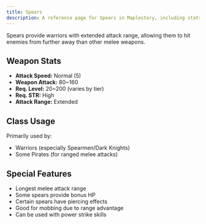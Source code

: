 ```yaml
---
title: Spears
description: A reference page for Spears in Maplestory, including stats, usage, and benefits.
---
```


Spears provide warriors with extended attack range, allowing them to hit enemies from further away than other melee weapons.

## Weapon Stats

* **Attack Speed:** Normal (5)
* **Weapon Attack:** 80~160
* **Req. Level:** 20~200 (varies by tier)
* **Req. STR:** High
* **Attack Range:** Extended

## Class Usage

Primarily used by:
* Warriors (especially Spearmen/Dark Knights)
* Some Pirates (for ranged melee attacks)

## Special Features

* Longest melee attack range
* Some spears provide bonus HP
* Certain spears have piercing effects
* Good for mobbing due to range advantage
* Can be used with power strike skills


<EquipmentLayout equipment="weapons" category="spear"></EquipmentLayout>